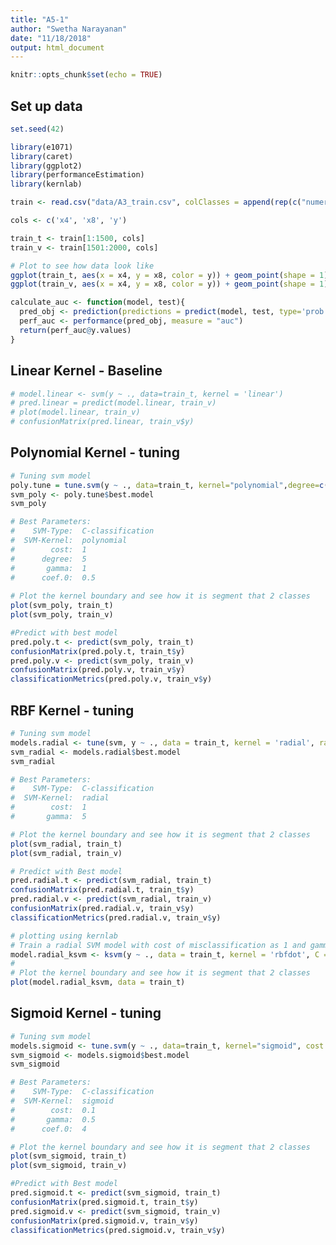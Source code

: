 ```yaml
---
title: "A5-1"
author: "Swetha Narayanan"
date: "11/18/2018"
output: html_document
---
```


```r
knitr::opts_chunk$set(echo = TRUE)
```

## Set up data

```r
set.seed(42)

library(e1071)
library(caret)
library(ggplot2)
library(performanceEstimation) 
library(kernlab)

train <- read.csv("data/A3_train.csv", colClasses = append(rep(c("numeric"), times = 15), "factor"))

cols <- c('x4', 'x8', 'y')

train_t <- train[1:1500, cols]
train_v <- train[1501:2000, cols]

# Plot to see how data look like
ggplot(train_t, aes(x = x4, y = x8, color = y)) + geom_point(shape = 1) + ggtitle("training")
ggplot(train_v, aes(x = x4, y = x8, color = y)) + geom_point(shape = 1) + ggtitle("validation")
```
```r
calculate_auc <- function(model, test){
  pred_obj <- prediction(predictions = predict(model, test, type='prob')$DIFFICULTY, labels =  test$TARGET)
  perf_auc <- performance(pred_obj, measure = "auc")
  return(perf_auc@y.values)
}
```

## Linear Kernel - Baseline
```r
# model.linear <- svm(y ~ ., data=train_t, kernel = 'linear')
# pred.linear = predict(model.linear, train_v)
# plot(model.linear, train_v)
# confusionMatrix(pred.linear, train_v$y)
```

## Polynomial Kernel - tuning
```r
# Tuning svm model
poly.tune = tune.svm(y ~ ., data=train_t, kernel="polynomial",degree=c(4,5), coef0=c(0.5,1), gamma = c(0.5,1))
svm_poly <- poly.tune$best.model
svm_poly

# Best Parameters:
#    SVM-Type:  C-classification 
#  SVM-Kernel:  polynomial 
#        cost:  1 
#      degree:  5 
#       gamma:  1 
#      coef.0:  0.5 
     
# Plot the kernel boundary and see how it is segment that 2 classes
plot(svm_poly, train_t)
plot(svm_poly, train_v)

#Predict with best model
pred.poly.t <- predict(svm_poly, train_t)
confusionMatrix(pred.poly.t, train_t$y)
pred.poly.v <- predict(svm_poly, train_v)
confusionMatrix(pred.poly.v, train_v$y)
classificationMetrics(pred.poly.v, train_v$y)
```

## RBF Kernel - tuning
```r
# Tuning svm model
models.radial <- tune(svm, y ~ ., data = train_t, kernel = 'radial', ranges = list(cost = c(1, 2), gamma = c(1, 5)))
svm_radial <- models.radial$best.model
svm_radial

# Best Parameters:
#    SVM-Type:  C-classification 
#  SVM-Kernel:  radial 
#        cost:  1 
#       gamma:  5 

# Plot the kernel boundary and see how it is segment that 2 classes
plot(svm_radial, train_t)
plot(svm_radial, train_v)

# Predict with Best model
pred.radial.t <- predict(svm_radial, train_t)
confusionMatrix(pred.radial.t, train_t$y)
pred.radial.v <- predict(svm_radial, train_v)
confusionMatrix(pred.radial.v, train_v$y)
classificationMetrics(pred.radial.v, train_v$y)

# plotting using kernlab
# Train a radial SVM model with cost of misclassification as 1 and gamma as 5
model.radial_ksvm <- ksvm(y ~ ., data = train_t, kernel = 'rbfdot', C = 1, kpar = list(sigma = 5))
# 
# Plot the kernel boundary and see how it is segment that 2 classes
plot(model.radial_ksvm, data = train_t)
```

## Sigmoid Kernel - tuning
```r
# Tuning svm model
models.sigmoid <- tune.svm(y ~ ., data=train_t, kernel="sigmoid", cost = c(0.1, 1), gamma=c(0.5,1), coef0=c(2,3,4))
svm_sigmoid <- models.sigmoid$best.model
svm_sigmoid

# Best Parameters:
#    SVM-Type:  C-classification 
#  SVM-Kernel:  sigmoid 
#        cost:  0.1 
#       gamma:  0.5 
#      coef.0:  4 

# Plot the kernel boundary and see how it is segment that 2 classes
plot(svm_sigmoid, train_t)
plot(svm_sigmoid, train_v)

#Predict with Best model
pred.sigmoid.t <- predict(svm_sigmoid, train_t)
confusionMatrix(pred.sigmoid.t, train_t$y)
pred.sigmoid.v <- predict(svm_sigmoid, train_v)
confusionMatrix(pred.sigmoid.v, train_v$y)
classificationMetrics(pred.sigmoid.v, train_v$y)
```